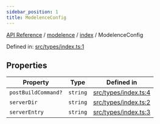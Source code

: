 ```yaml
---
sidebar_position: 1
title: ModelenceConfig
---
```


[API Reference](/api-reference/modelence/index/interfaces/../../../index) / [modelence](/api-reference/modelence/index/interfaces/../../index) / [index](/api-reference/modelence/index/interfaces/../index) / ModelenceConfig

Defined in: [src/types/index.ts:1](https://github.com/modelence/modelence/blob/31e02954f33b7dc9960466525dcc47f7ee867e45/packages/modelence/src/types/index.ts#L1)

## Properties

| Property | Type | Defined in |
| ------ | ------ | ------ |
| <a id="postbuildcommand"></a> `postBuildCommand?` | `string` | [src/types/index.ts:4](https://github.com/modelence/modelence/blob/31e02954f33b7dc9960466525dcc47f7ee867e45/packages/modelence/src/types/index.ts#L4) |
| <a id="serverdir"></a> `serverDir` | `string` | [src/types/index.ts:2](https://github.com/modelence/modelence/blob/31e02954f33b7dc9960466525dcc47f7ee867e45/packages/modelence/src/types/index.ts#L2) |
| <a id="serverentry"></a> `serverEntry` | `string` | [src/types/index.ts:3](https://github.com/modelence/modelence/blob/31e02954f33b7dc9960466525dcc47f7ee867e45/packages/modelence/src/types/index.ts#L3) |

